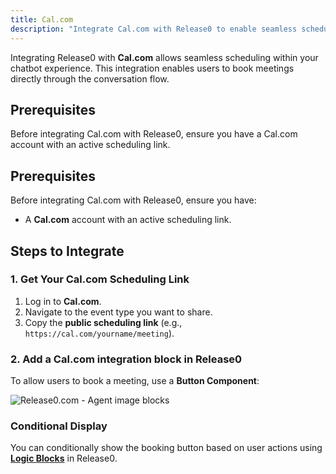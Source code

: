 ```yaml
---
title: Cal.com
description: "Integrate Cal.com with Release0 to enable seamless scheduling within your chatbot experience."
---
```

Integrating Release0 with **Cal.com** allows seamless scheduling within your chatbot experience. This integration enables users to book meetings directly through the conversation flow.

## Prerequisites

Before integrating Cal.com with Release0, ensure you have a Cal.com account with an active scheduling link.


## Prerequisites
Before integrating Cal.com with Release0, ensure you have:

- A **Cal.com** account with an active scheduling link.

## Steps to Integrate

### 1. Get Your Cal.com Scheduling Link
1. Log in to **Cal.com**.
2. Navigate to the event type you want to share.
3. Copy the **public scheduling link** (e.g., `https://cal.com/yourname/meeting`).

### 2. Add a Cal.com integration block in Release0
To allow users to book a meeting, use a **Button Component**:

<Frame style={{ maxWidth: '600px' }}>
  <img src="/images/blocks/integrations/cal.com.png" alt="Release0.com - Agent image blocks" />
</Frame>


### Conditional Display
You can conditionally show the booking button based on user actions using  **[Logic Blocks](../logic/condition.mdx)** in Release0.
